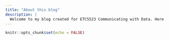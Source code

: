 ```yaml
---
title: "About this blog"
description: |
  Welcome to my blog created for ETC5523 Communicating with Data. Here I will publish a series of blog posts analysing COVID-19 related data and more.
---
```


```r
knitr::opts_chunk$set(echo = FALSE)
```
